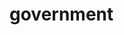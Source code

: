 # government


<ul className="grid grid-cols-1 md:grid-cols-2 lg:grid-cols-3 xl:grid-cols-4 gap-4 -ml-6">

<ReferenceCard
    title="contracts"
    description="Displays Top 15 Government contracts by amount for all tickers or for a specific ticker."
    url="/bot/reference/telegram/government/contracts"
/>
<ReferenceCard
    title="house"
    description="Displays recent house trades for all tickers or a specific ticker."
    url="/bot/reference/telegram/government/house"
/>
<ReferenceCard
    title="senate"
    description="Displays recent senate trades for all tickers or for a specific ticker"
    url="/bot/reference/telegram/government/senate"
/>
</ul>
